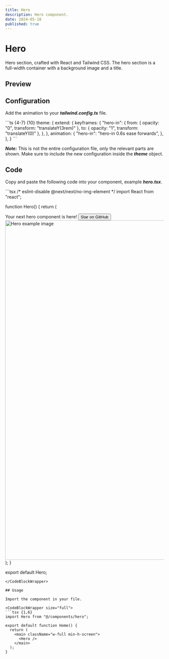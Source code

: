 ```yaml
---
title: Hero
description: Hero component.
date: 2024-05-18
published: true
---
```


# Hero

Hero section, crafted with React and Tailwind CSS. The hero section is a full-width container with a background image and a title.

## Preview

<ComponentPreview name="hero" />

## Configuration

Add the animation to your **_tailwind.config.ts_** file.

<CodeBlockWrapper size="full">
```ts {4-7} {10}
  theme: {
    extend: {
      keyframes: {
       "hero-in": {
          from: { opacity: "0", transform: "translateY(3rem)" },
          to: { opacity: "1", transform: "translateY(0)" },
        },
      },
      animation: {
        "hero-in": "hero-in 0.6s ease forwards",
      },
    },
  }
```
</CodeBlockWrapper>

**_Note:_** This is not the entire configuration file, only the relevant parts are shown. Make sure to include the new configuration inside the **_theme_** object.

## Code

Copy and paste the following code into your component, example **_hero.tsx_**.

<CodeBlockWrapper size="wrapper">
```tsx
/* eslint-disable @next/next/no-img-element */
import React from "react";

function Hero() {
  return (
    <section className="relative w-full max-w-5xl mx-auto flex flex-col justify-center items-center gap-8 bg-[#0D0D0C] py-24">
      <div className="z-10 flex flex-col gap-5 text-center animate-hero-in">
        <span className="text-4xl font-medium tracking-tighter sm:text-5xl md:text-6xl lg:text-7xl/none text-transparent bg-clip-text bg-gradient-to-b from-white to-purple-100">
          Your next hero component is here!
        </span>
        <a
          href="https://github.com/gonzalochale/chonza"
          className="no-underline"
          target="_blank"
          rel="noopener noreferrer"
        >
          <button className="inline-flex items-center justify-center whitespace-nowrap rounded-md text-sm font-medium transition-colors focus-visible:outline-none focus-visible:ring-1 focus-visible:ring-ring disabled:pointer-events-none disabled:opacity-50 bg-white/70 text-black shadow hover:bg-white/30 hover:text-white h-9 px-4 py-2">
            Star on GitHub
          </button>
        </a>
      </div>
      <div className="relative flex justify-center items-center aspect-video w-full p-2 overflow-hidden">
        <img
          src="/images/hero-img.webp"
          alt="Hero example image"
          className="z-10 w-full rounded-[0.5rem] border border-[#303030]"
          loading="eager"
          width="1920"
          height="1080"
        />
        <span className="absolute z-20 inset-0 w-full h-full bg-gradient-to-b from-transparent to-[#0D0D0C]"></span>
      </div>
      <span className="absolute top-48 w-[calc(100%-70%)] h-[calc(100%-70%)] bg-purple-700 blur-[120px]"></span>
    </section>
  );
}

export default Hero;
```
</CodeBlockWrapper>

## Usage

Import the component in your file.

<CodeBlockWrapper size="full">
```tsx {1,6}
import Hero from "@/components/hero";

export default function Home() {
  return (
    <main className="w-full min-h-screen">
      <Hero />
    </main>
  );
}
```
</CodeBlockWrapper>
